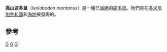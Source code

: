 {{Speciesbox 
| taxon = Isolobodon montanus
| status = EX
| status_system = iucn3.1
| status_ref = <ref name=iucn>{{IUCN2008|assessors=Turvey, S. & Helgen, K.|year=2008|id=10859|title=Isolobodon montanus|downloaded=6 January 2009}}</ref>
| binomial_authority =（[[格里特·S·米勒|Miller]]，1922）
}}

'''高山波多鼠'''（''Isolobodon montanus''）是一種已[[滅絕|滅絕]]的[[硬毛鼠|硬毛鼠]]。牠們是在[[多米尼加共和國|多米尼加共和國]]和[[海地|海地]]被發現的。

==參考==
{{reflist}}
{{Taxonbar}}

[[Category:IUCN紅色名錄絕滅物種|G]]
[[Category:波多黎各鼠屬|G]]
[[Category:1922年描述的动物|G]]